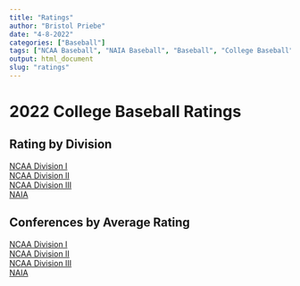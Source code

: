 ```yaml
---
title: "Ratings"
author: "Bristol Priebe"
date: "4-8-2022"
categories: ["Baseball"]
tags: ["NCAA Baseball", "NAIA Baseball", "Baseball", "College Baseball"]
output: html_document
slug: "ratings"
---
```


# 2022 College Baseball Ratings

## Rating by Division  
[NCAA Division I](https://fieldhouseanalytics.com/div1/)  
[NCAA Division II](https://fieldhouseanalytics.com/div2/)  
[NCAA Division III](https://fieldhouseanalytics.com/div3/)  
[NAIA](https://fieldhouseanalytics.com/naia/)  
  
  
## Conferences by Average Rating
[NCAA Division I](https://fieldhouseanalytics.com/d1conf/)  
[NCAA Division II](https://fieldhouseanalytics.com/d2conf/)  
[NCAA Division III](https://fieldhouseanalytics.com/d3conf/)  
[NAIA](https://fieldhouseanalytics.com/naiaconf/)  

